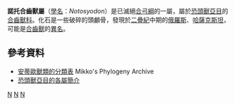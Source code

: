 {{Automatic Taxobox
| taxon = Notosyodon
| authority = Tchudinov, 1968
| fossil_range = {{fossil_range|瓜德鲁普世}}
| type_species = '''''Notosyodon gusevi'''''
| type_species_authority = Tchudinov, 1968
}}
'''諾托合齒獸屬'''（[[學名|學名]]：''Notosyodon''）是已滅絕[[合弓綱|合弓綱]]的一屬，屬於[[恐頭獸亞目|恐頭獸亞目]]的[[合齒獸科|合齒獸科]]。化石是一些破碎的頭顱骨，發現於[[二疊紀|二疊紀]]中期的[[俄羅斯|俄羅斯]]、[[哈薩克斯坦|哈薩克斯坦]]，可能是[[合齒獸|合齒獸]]的[[異名|異名]]。

==參考資料==
* [http://www.helsinki.fi/~mhaaramo/metazoa/deuterostoma/chordata/synapsida/dinocephalia/anteosauria.html 安蒂歐獸類的分類表]{{Wayback|url=http://www.helsinki.fi/~mhaaramo/metazoa/deuterostoma/chordata/synapsida/dinocephalia/anteosauria.html |date=20100115015256 }} Mikko's Phylogeny Archive
*[http://www.palaeocritti.com/by-group/dinocephalia 恐頭獸亞目的各屬簡介]{{Wayback|url=http://www.palaeocritti.com/by-group/dinocephalia |date=20131017013633 }}

{{Synapsida-stub}}
{{獸孔目|E.}}
{{Taxonbar}}
[[Category:恐頭獸亞目|N]]
[[Category:二疊紀合弓類|N]]
[[Category:_1968年描述的分类群|N]]